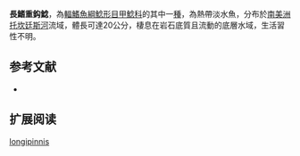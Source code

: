 {{Speciesbox
| name = 長鰭重鈎鯰
| image = 
| image_width = 250px
| image_caption = 
| status = NE
| status_system = IUCN3.1
| genus = Baryancistrus
| species = longipinnis
| authority = [[Kindle|Kindle]], 1895
| synonyms = *''Hemiancistrus longipinnis'',Kindle, 1895
*''Parancistrus longipinnis'',Kindle, 1895
}}

'''長鰭重鈎鯰'''，為[[輻鰭魚綱|輻鰭魚綱]][[鯰形目|鯰形目]][[甲鯰科|甲鯰科]]的其中一[[種|種]]，為熱帶淡水魚，分布於[[南美洲|南美洲]][[托坎廷斯河|托坎廷斯河]]流域，體長可達20公分，棲息在岩石底質且流動的底層水域，生活習性不明。

==参考文献==
*{{FishBase_species|genus=Baryancistrus|species=longipinnis|year=2014|month=11}}

== 扩展阅读 ==
{{refbegin}}
{{wikispecies-inline|Baryancistrus longipinnis|長鰭重鈎鯰}}
{{refend}}
{{Taxonbar|from=Q5844660}}

[[Category:重鈎鯰屬|longipinnis]]
